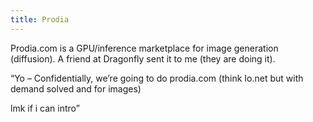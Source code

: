 ```yaml
---
title: Prodia
---
```


Prodia.com is a GPU/inference marketplace for image generation (diffusion). A friend at Dragonfly sent it to me (they are doing it).

"Yo --  Confidentially, we're going to do prodia.com (think Io.net but with demand solved and for images) 

lmk if i can intro"

